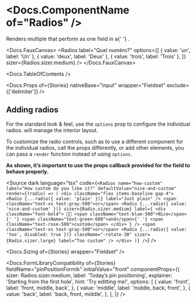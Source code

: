 


<Meta of={Stories} />

# <Docs.ComponentName of="Radios" />

<div>
  Renders multiple <Docs of="Radio" /> that perform as one field in a{' '}
  <Docs of="Fieldset" />.
</div>

<Docs.FauxCanvas>
  <Radios
    label="Quel numéro?"
    options={[
      { value: 'un', label: 'Un' },
      { value: 'deux', label: 'Deux' },
      { value: 'trois', label: 'Trois' },
    ]}
    sizer={Radios.sizer.medium}
  />
</Docs.FauxCanvas>

<Docs.TableOfContents />

<Docs.Props
  of={Stories}
  nativeBase="input"
  wrapper="Fieldset"
  exclude={['delimiter']}
/>

## Adding radios

For the standard look & feel, use the `options` prop to configure the individual
radios. <Docs of="Radios" /> will manage the interior layout.

<Canvas of={Stories.StandardLayout} sourceState="shown" />

To customize the radio controls, such as to use a different component for the
individual radios, call the props differently, or add other elements, you can
pass a `render` function instead of using `options`.

<strong>
  As shown, it’s important to use the props callback provided for the field to
  behave properly.
</strong>

<Canvas of={Stories.CustomLayout} sourceState="none" />

<Source
  dark
  language="tsx"
  code={`
    <Radios
      name="how-custom"
      label="How custom do you like it?"
      defaultValue="nice-and-custom"
      render={(radio) => (
        <div className="flex items-baseline gap-4">
          <Radio {...radio({ value: 'plain' })} label="Just plain" />
          <span className="text-xs text-gray-500">or</span>
          <Radio
            {...radio({ value: 'nice-and-custom' })}
            sizer={Radio.sizer.medium}
            label={
              <div className="font-bold">
                👨‍🎨 <span className="text-blue-500">Nice</span>{' '}
                <span className="text-green-600">and</span>{' '}
                <span className="text-rose-500">custom</span>
              </div>
            }
          />
          <span className="text-xs text-gray-500">or</span>
          <Radio
            {...radio({ value: 'too', disabled: true })}
            className="-rotate-30"
            sizer={Radio.sizer.large}
            label="Too custom"
          />
        </div>
      )}
    />
  `}
/>

<Docs.Sizing of={Stories} wrapper="Fieldset" />

<Docs.FormLibraryCompatibility
  of={Stories}
  fieldName="pinPositionFormik"
  initialValue="front"
  componentProps={{
    sizer: Radios.sizer.medium,
    label: 'Today’s pin positioning',
    explainer: 'Starting from the first hole',
    hint: 'Try editting me!',
    options: [
      {
        value: 'front',
        label: 'front, middle, back',
      },
      {
        value: 'middle',
        label: 'middle, back, front',
      },
      {
        value: 'back',
        label: 'back, front, middle',
      },
    ],
  }}
/>
